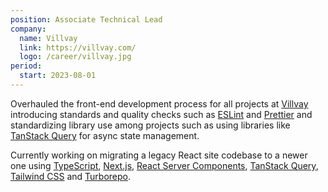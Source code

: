 ```yaml
---
position: Associate Technical Lead
company:
  name: Villvay
  link: https://villvay.com/
  logo: /career/villvay.jpg
period:
  start: 2023-08-01
---
```


Overhauled the front-end development process for all projects at [Villvay](https://villvay.com/) introducing standards and quality checks such as [ESLint](https://eslint.org/) and [Prettier](https://prettier.io/) and standardizing library use among projects such as using libraries like [TanStack Query](https://tanstack.com/query/latest) for async state management.

Currently working on migrating a legacy React site codebase to a newer one using [TypeScript](https://www.typescriptlang.org/), [Next.js](https://nextjs.org/), [React Server Components](https://nextjs.org/docs/app/building-your-application/rendering/server-components), [TanStack Query](https://tanstack.com/query/latest), [Tailwind CSS](https://tailwindcss.com/) and [Turborepo](https://turbo.build/repo).
